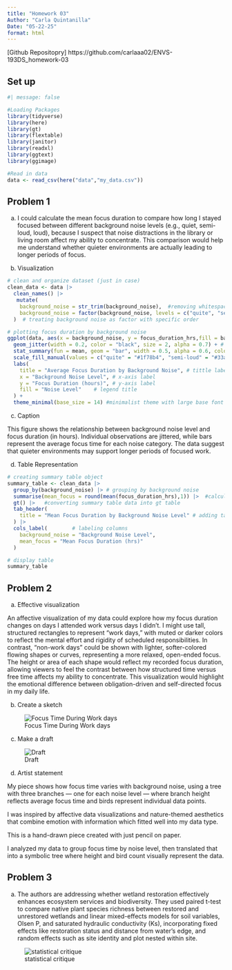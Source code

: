 ```yaml
---
title: "Homework 03"
Author: "Carla Quintanilla"
Date: "05-22-25"
format: html
---
```


\[Github Repositopry\] https://github.com/carlaaa02/ENVS-193DS_homework-03

## Set up

```r
#| message: false

#Loading Packages 
library(tidyverse)
library(here)
library(gt)
library(flextable)
library(janitor)
library(readxl)
library(ggtext)
library(ggimage)

#Read in data 
data <- read_csv(here("data","my_data.csv"))

```

## Problem 1

a.  I could calculate the mean focus duration to compare how long I stayed focused between different background noise levels (e.g., quiet, semi-loud, loud), because I suspect that noise distractions in the library or living room affect my ability to concentrate. This comparison would help me understand whether quieter environments are actually leading to longer periods of focus.

b.  Visualization

```r
# clean and organize dataset (just in case)
clean_data <- data |>
  clean_names() |> 
   mutate(
    background_noise = str_trim(background_noise),  #removing whitespace from background noise column
    background_noise = factor(background_noise, levels = c("quite", "semi-loud", "loud"))
  )  # treating background noise as factor with specific order 

# plotting focus duration by background noise 
ggplot(data, aes(x = background_noise, y = focus_duration_hrs,fill = background_noise)) +
  geom_jitter(width = 0.2, color = "black", size = 2, alpha = 0.7) + # adding individual data points with jitter and customizing size, color, and spread
  stat_summary(fun = mean, geom = "bar", width = 0.5, alpha = 0.6, color = "black") + # adding mean bars of focus duration for each background noise level and customizing color, size. 
  scale_fill_manual(values = c("quite" = "#1f78b4", "semi-loud" = "#33a02c", "loud" = "#e31a1c")) + # manually coloring each bar for background noise level 
  labs(
    title = "Average Focus Duration by Background Noise", # tittle label 
    x = "Background Noise Level", # x-axis label 
    y = "Focus Duration (hours)", # y-axis label 
    fill = "Noise Level"    # legend title
  ) +
  theme_minimal(base_size = 14) #minimalist theme with large base font size

```

c.  Caption

This figure shows the relationship between background noise level and focus duration (in hours). Individual observations are jittered, while bars represent the average focus time for each noise category. The data suggest that quieter environments may support longer periods of focused work.

d.  Table Representation

```r
# creating summary table object
summary_table <- clean_data |> 
  group_by(background_noise) |> # grouping by background noise 
  summarise(mean_focus = round(mean(focus_duration_hrs),1)) |>  #calculating mean focus duration and round to 1 decimal
  gt() |>   #converting summary table data into gt table 
  tab_header(
    title = "Mean Focus Duration by Background Noise Level" # adding table header 
  ) |>
  cols_label(        # labeling columns 
    background_noise = "Background Noise Level", 
    mean_focus = "Mean Focus Duration (hrs)"
  )

# display table
summary_table 
```


## Problem 2 

a. Effective visualization 

An affective visualization of my data could explore how my focus duration changes on days I attended work versus days I didn’t. I might use tall, structured rectangles to represent “work days,” with muted or darker colors to reflect the mental effort and rigidity of scheduled responsibilities. In contrast, “non-work days” could be shown with lighter, softer-colored flowing shapes or curves, representing a more relaxed, open-ended focus. The height or area of each shape would reflect my recorded focus duration, allowing viewers to feel the contrast between how structured time versus free time affects my ability to concentrate. This visualization would highlight the emotional difference between obligation-driven and self-directed focus in my daily life.

b. Create a sketch 

![Focus Time During Work days](/Users/carlaquintanilla/Downloads/IMG_0009.png)

c. Make a draft 

![Draft](/Users/carlaquintanilla/Downloads/IMG_0012.png)

d. Artist statement 

My piece shows how focus time varies with background noise, using a tree with three branches — one for each noise level — where branch height reflects average focus time and birds represent individual data points.

I was inspired by affective data visualizations and nature-themed aesthetics that combine emotion with information which fitted well into my data type. 

This is a hand-drawn piece created with just pencil on paper. 

I analyzed my data to group focus time by noise level, then translated that into a symbolic tree where height and bird count visually represent the data.

## Problem 3 

a. The authors are addressing whether wetland restoration effectively enhances ecosystem services and biodiversity. They used paired t-test to compare native plant species richness between restored and unrestored wetlands and linear mixed-effects models for soil variables, Olsen P, and saturated hydraulic conductivity (Ks), incorporating fixed effects like restoration status and distance from water’s edge, and random effects such as site identity and plot nested within site. 

![statistical critique](/Users/carlaquintanilla/Desktop/Screenshot 2025-05-28 at 1.04.01 PM.png)

